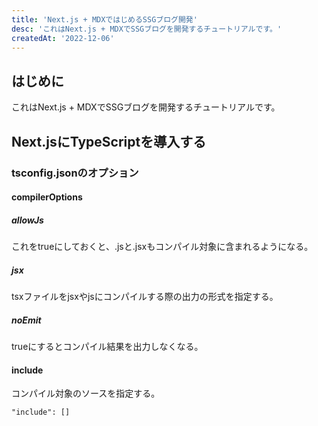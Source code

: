 ```yaml
---
title: 'Next.js + MDXではじめるSSGブログ開発'
desc: 'これはNext.js + MDXでSSGブログを開発するチュートリアルです。'
createdAt: '2022-12-06'
---
```



## はじめに

これはNext.js + MDXでSSGブログを開発するチュートリアルです。

## Next.jsにTypeScriptを導入する

### tsconfig.jsonのオプション

#### compilerOptions

##### allowJs
これをtrueにしておくと、.jsと.jsxもコンパイル対象に含まれるようになる。

##### jsx
tsxファイルをjsxやjsにコンパイルする際の出力の形式を指定する。

##### noEmit
trueにするとコンパイル結果を出力しなくなる。

#### include
コンパイル対象のソースを指定する。

```
"include": []
```

